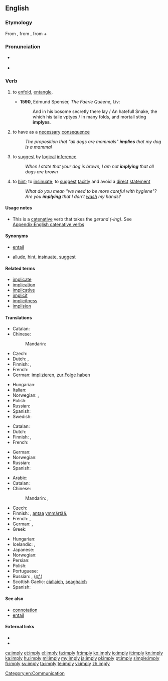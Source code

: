 ==English==

===Etymology===
From {{etyl|fro}} {{term|emplier|lang=fro}}, from {{etyl|la}} {{term|implicare||to infold, involve}}, from {{term|in||in}} + {{term|plicare||to fold}}

===Pronunciation===
* {{a|UK}} {{IPA|/ɪmˈplaɪ/}}
* {{audio|en-us-imply.ogg|Audio (US)}}
*: {{rhymes|aɪ}}

===Verb===
{{en-verb|impl|i|ed}}

# {{archaic}} to [[enfold]], [[entangle]].
#* '''1590''', Edmund Spenser, ''The Faerie Queene'', I.iv:
#*: And in his bosome secretly there lay / An hatefull Snake, the which his taile vptyes / In many folds, and mortall sting '''implyes'''.
# {{transitive|of a proposition}} to have as a [[necessary]] [[consequence]]
#: ''The proposition that "all dogs are mammals" '''implies''' that my dog is a mammal''
# {{transitive|of a person}} to [[suggest]] by [[logical]] [[inference]]
#: ''When I state that your dog is brown, I am not '''implying''' that all dogs are brown''
# {{transitive|of a person or proposition}} to [[hint]]; to [[insinuate]]; to [[suggest]] [[tacit]]ly and avoid a [[direct]] [[statement]]
#: ''What do you mean "we need to be more careful with hygiene"? Are you '''implying''' that I don't [[wash]] my hands?''

====Usage notes====
* This is a [[catenative]] verb that takes the ''gerund (-ing)''. See [[Appendix:English catenative verbs]]

====Synonyms====
* {{sense|to have as a necessary consequence}} [[entail]]
* {{sense|express in a suggestive manner}} [[allude]], [[hint]], [[insinuate]], [[suggest]]

====Related terms====
* [[implicate]]
* [[implication]]
* [[implicative]]
* [[implicit]]
* [[implicitness]]
* [[implision]]

====Translations====
{{trans-top|to have as a consequence}}
* Catalan: {{t+|ca|implicar}}
* Chinese:
*: Mandarin: {{t|cmn|意味着|tr=yìwèizhe|sc=Hani}}
* Czech: {{t|cs|implikovat}}
* Dutch: {{t-|nl|impliceren}}, {{t+|nl|inhouden}}
* Finnish: {{t+|fi|merkitä}}, {{t|fi|seurata}}
* French: {{t+|fr|impliquer}}
* German: [[implizieren]], [[zur Folge haben]]
{{trans-mid}}
* Hungarian: {{t|hu|maga után von}}
* Italian: {{t+|it|implicare}}
* Norwegian: {{t|no|implisere}}, {{t|no|medføre}}
* Polish: {{t|pl|pociągać (za sobą)}}
* Russian: {{t|ru|предполагать|tr=predpolagát'}} {{impf}}
* Spanish: {{t-|es|implicar}}
* Swedish: {{t+|sv|implicera}}
{{trans-bottom}}

{{trans-top|to suggest by a logical inference}}
* Catalan: {{t+|ca|implicar}}
* Dutch: {{t+|nl|suggereren}}
* Finnish: {{t|fi|tarkoittaa}}, {{t|fi|väittää}}
* French: {{t+|fr|impliquer}}
{{trans-mid}}
* German: {{t+|de|implizieren}}
* Norwegian: {{t|no|implisere}}
* Russian: {{t|ru|подразумевать|tr=podrazumevát'}} {{impf}}
* Spanish: {{t-|es|implicar}}
{{trans-bottom}}

{{trans-top|to express suggestively rather than as a direct statement}}
* Arabic: {{t|ar|انطوى|tr=inTawa}}
* Catalan: {{t+|ca|insinuar}}
* Chinese:
*: Mandarin: {{t-|cmn|暗示|tr=ànshì|sc=Hani}}, {{t|cmn|暗指|tr=ànzhǐ|sc=Hani}}
* Czech: {{t|cs|naznačit}}
* Finnish: {{t|fi|vihjailla}}, [[antaa]] [[ymmärtää]], {{t|fi|vihjata}}
* French: {{t+|fr|insinuer}}, {{t+|fr|sous-entendre}}
* German: {{t+|de|bedeuten}}, {{t+|de|implizieren}}
* Greek: {{t+|el|υπονοώ|tr=yponoo}}
{{trans-mid}}
* Hungarian: {{t|hu|sugall}}
* Icelandic: {{t|is|gefa í skyn}}, {{t|is|benda til}}
* Japanese: {{t+|ja|ほのめかす|tr=honomekasu}}
* Norwegian: {{t|no|insinuere}}
* Persian: {{t|fa|به طور ضمنی اشاره کردن|xs=Persian}}
* Polish: {{t|pl|sugerować}}
* Portuguese: {{t|pt|dar a entender}}
* Russian: {{t|ru|намекать|tr=namekát'}} {{impf}}, {{t|ru|намекнуть|tr=nameknút'}} (''[[pf.]]'')
* Scottish Gaelic: [[ciallaich]], [[seaghaich]]
* Spanish: {{t-|es|insinuar}}
{{trans-bottom}}

====See also====
* [[connotation]]
* [[entail]]

====External links====
* {{R:Webster 1913}}
* {{R:Century 1911}}

[[Category:en:Communication]]

[[ca:imply]]
[[et:imply]]
[[el:imply]]
[[fa:imply]]
[[fr:imply]]
[[ko:imply]]
[[io:imply]]
[[it:imply]]
[[kn:imply]]
[[ka:imply]]
[[hu:imply]]
[[ml:imply]]
[[my:imply]]
[[ja:imply]]
[[pl:imply]]
[[pt:imply]]
[[simple:imply]]
[[fi:imply]]
[[sv:imply]]
[[ta:imply]]
[[te:imply]]
[[vi:imply]]
[[zh:imply]]